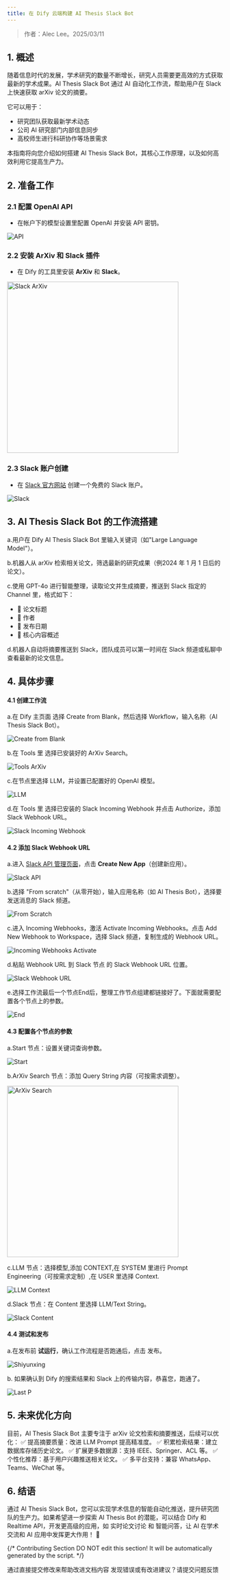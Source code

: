 ```yaml
---
title: 在 Dify 云端构建 AI Thesis Slack Bot
---
```


> 作者：Alec Lee。2025/03/11

## 1. 概述

随着信息时代的发展，学术研究的数量不断增长，研究人员需要更高效的方式获取最新的学术成果。AI Thesis Slack Bot 通过 AI 自动化工作流，帮助用户在 Slack 上快速获取 arXiv 论文的摘要。

它可以用于：

* 研究团队获取最新学术动态  
* 公司 AI 研究部门内部信息同步  
* 高校师生进行科研协作等场景需求

本指南将向您介绍如何搭建 AI Thesis Slack Bot，其核心工作原理，以及如何高效利用它提高生产力。

## 2. 准备工作

### 2.1 配置 OpenAI API

* 在帐户下的模型设置里配置 OpenAI 并安装 API 密钥。

![API](https://raw.githubusercontent.com/aleclee1005/MyPic/refs/heads/img/001API.jpg)

### 2.2 安装 ArXiv 和 Slack 插件

* 在 Dify 的工具里安装 **ArXiv** 和 **Slack**。

<img src="https://raw.githubusercontent.com/aleclee1005/MyPic/refs/heads/img/002SlackArXiv.jpg" alt="Slack ArXiv" width="400"/>

### 2.3 Slack 账户创建

* 在 [Slack 官方网站](https://slack.com/intl/en-gb/get-started?entry_point=help_center#/createnew) 创建一个免费的 Slack 账户。

![Slack](https://raw.githubusercontent.com/aleclee1005/MyPic/refs/heads/img/003SlackAccount.jpg)

## 3. AI Thesis Slack Bot 的工作流搭建

a.用户在 Dify AI Thesis Slack Bot 里输入关键词（如"Large Language Model"）。 

b.机器人从 arXiv 检索相关论文，筛选最新的研究成果（例2024 年 1 月 1 日后的论文）。 

c.使用 GPT-4o 进行智能整理，读取论文并生成摘要，推送到 Slack 指定的 Channel 里，格式如下：

* 📄 论文标题  
* 👤 作者  
* 📆 发布日期  
* 📌 核心内容概述 

d.机器人自动将摘要推送到 Slack，团队成员可以第一时间在 Slack 频道或私聊中查看最新的论文信息。


## 4. 具体步骤

#### 4.1 创建工作流

a.在 Dify 主页面 选择 Create from Blank，然后选择 Workflow，输入名称（AI Thesis Slack Bot）。

![Create from Blank](https://raw.githubusercontent.com/aleclee1005/MyPic/refs/heads/img/004Createfromblank.jpg)

  b.在 Tools 里 选择已安装好的 ArXiv Search。

![Tools ArXiv](https://raw.githubusercontent.com/aleclee1005/MyPic/refs/heads/img/005ToolsArXiv.jpg)

c.在节点里选择 LLM，并设置已配置好的 OpenAI 模型。

![LLM](https://raw.githubusercontent.com/aleclee1005/MyPic/refs/heads/img/006LLM.jpg)

d.在 Tools 里 选择已安装的 Slack Incoming Webhook 并点击 Authorize，添加 Slack Webhook URL。

![Slack Incoming Webhook](https://raw.githubusercontent.com/aleclee1005/MyPic/refs/heads/img/007Slackincomingwebhook.jpg)

#### 4.2 添加 Slack Webhook URL

a.进入 [Slack API 管理页面](https://api.slack.com/apps)，点击 **Create New App**（创建新应用）。

![Slack API](https://raw.githubusercontent.com/aleclee1005/MyPic/refs/heads/img/008Slackapi.jpg)

b.选择 "From scratch"（从零开始），输入应用名称（如 AI Thesis Bot），选择要发送消息的 Slack 频道。

![From Scratch](https://raw.githubusercontent.com/aleclee1005/MyPic/refs/heads/img/009Fromscratch.jpg)

c.进入 Incoming Webhooks，激活 Activate Incoming Webhooks。点击 Add New Webhook to Workspace，选择 Slack 频道，复制生成的 Webhook URL。

![Incoming Webhooks Activate](https://raw.githubusercontent.com/aleclee1005/MyPic/refs/heads/img/010IncomingwebhooksActivate.jpg)

d.粘贴 Webhook URL 到 Slack 节点 的 Slack Webhook URL 位置。

![Slack Webhook URL](https://raw.githubusercontent.com/aleclee1005/MyPic/refs/heads/img/011SlackWehookURL.jpg)

e.选择工作流最后一个节点End后，整理工作节点组建都链接好了。下面就需要配置各个节点上的参数。

![End](https://raw.githubusercontent.com/aleclee1005/MyPic/refs/heads/img/012End.jpg)

#### 4.3 配置各个节点的参数

a.Start 节点：设置关键词查询参数。

![Start](https://raw.githubusercontent.com/aleclee1005/MyPic/refs/heads/img/013StartNode.jpg)

b.ArXiv Search 节点：添加 Query String 内容（可按需求调整）。

<img src="https://raw.githubusercontent.com/aleclee1005/MyPic/refs/heads/img/014ArvPara.jpg" alt="ArXiv Search" width="400"/>

c.LLM 节点：选择模型,添加 CONTEXT,在 SYSTEM 里进行 Prompt Engineering（可按需求定制）,在 USER 里选择 Context.

![LLM Context](https://raw.githubusercontent.com/aleclee1005/MyPic/refs/heads/img/015LLMcontext.jpg)

d.Slack 节点：在 Content 里选择 LLM/Text String。

![Slack Content](https://raw.githubusercontent.com/aleclee1005/MyPic/refs/heads/img/016SlackEndP.jpg)

#### 4.4 测试和发布

a.在发布前 **试运行**，确认工作流程是否跑通后，点击 发布。

![Shiyunxing](https://raw.githubusercontent.com/aleclee1005/MyPic/refs/heads/img/018TestInupt.jpg)

b. 如果确认到 Dify 的搜索结果和 Slack 上的传输内容，恭喜您，跑通了。 

![Last P](https://raw.githubusercontent.com/aleclee1005/MyPic/refs/heads/img/019LastPTest.jpg)

## 5. 未来优化方向

目前，AI Thesis Slack Bot 主要专注于 arXiv 论文检索和摘要推送，后续可以优化： 
✅ 提高摘要质量：改进 LLM Prompt 提高精准度。 
✅ 积累检索结果：建立数据库存储历史论文。 
✅ 扩展更多数据源：支持 IEEE、Springer、ACL 等。 
✅ 个性化推荐：基于用户兴趣推送相关论文。 
✅ 多平台支持：兼容 WhatsApp、Teams、WeChat 等。

## 6. 结语

通过 AI Thesis Slack Bot，您可以实现学术信息的智能自动化推送，提升研究团队的生产力。如果希望进一步探索 AI Thesis Bot 的潜能，可以结合 Dify 和 Realtime API，开发更高级的应用，如 实时论文讨论 和 智能问答，让 AI 在学术交流和 AI 应用中发挥更大作用！ 🚀

{/*
Contributing Section
DO NOT edit this section!
It will be automatically generated by the script.
*/}

<CardGroup cols="2">
    <Card
        title="编辑此页面"
        icon="pen-to-square"
        href="https://github.com/langgenius/dify-docs-mintlify/edit/main/zh-hans/learn-more/use-cases/building-an-ai-thesis-slack-bot.mdx"
    >
        通过直接提交修改来帮助改进文档内容
    </Card>
    <Card
        title="提交问题"
        icon="github"
        href="https://github.com/langgenius/dify-docs-mintlify/issues/new?title=文档问题%3A%20ing-an-ai-thesis-slack-&body=%23%23%20问题描述%0A%3C%21--%20请简要描述您发现的问题%20--%3E%0A%0A%23%23%20页面链接%0Ahttps%3A%2F%2Fgithub.com%2Flanggenius%2Fdify-docs-mintlify%2Fblob%2Fmain%2Fzh-hans/learn-more/use-cases%2Fbuilding-an-ai-thesis-slack-bot.mdx%0A%0A%23%23%20建议修改%0A%3C%21--%20如果有具体的修改建议，请在此说明%20--%3E%0A%0A%3C%21--%20感谢您对文档质量的关注！%20--%3E"
    >
        发现错误或有改进建议？请提交问题反馈
    </Card>
</CardGroup>
